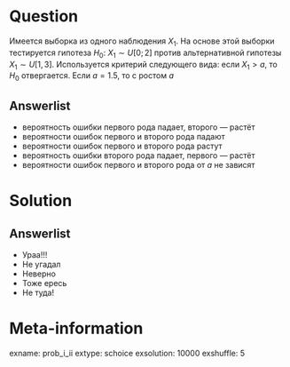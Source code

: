 Question
========

Имеется выборка из одного наблюдения $X_1$. На основе этой выборки тестируется гипотеза $H_0$: $X_1 \sim U[0;2]$ против альтернативной гипотезы $X_1 \sim U[1,3]$. Используется критерий следующего вида: если $X_1>a$, то $H_0$ отвергается. Если $a=1.5$, то с ростом $a$


Answerlist
----------

* вероятность ошибки первого рода падает, второго — растёт
* вероятности ошибок первого и второго рода падают
* вероятности ошибок первого и второго рода растут
* вероятность ошибки второго рода падает, первого — растёт
* вероятности ошибок первого и второго рода от $a$ не зависят


Solution
========

Answerlist
----------
* Ураа!!!
* Не угадал
* Неверно
* Тоже ересь
* Не туда!

Meta-information
================
exname: prob_i_ii
extype: schoice
exsolution: 10000
exshuffle: 5
